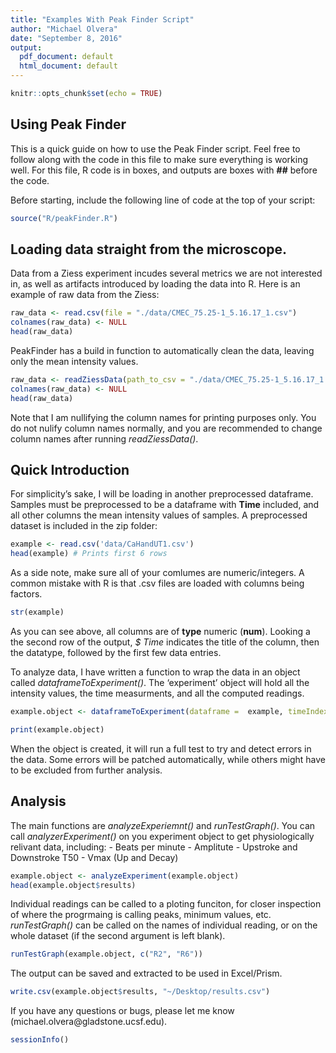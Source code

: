 ```yaml
---
title: "Examples With Peak Finder Script"
author: "Michael Olvera"
date: "September 8, 2016"
output:
  pdf_document: default
  html_document: default
---
```


```r
knitr::opts_chunk$set(echo = TRUE)
```

## Using Peak Finder

This is a quick guide on how to use the Peak Finder script. Feel free to follow along with the code in this file to make sure everything is working well. For this file, R code is in boxes, and outputs are boxes with **##** before the code.

Before starting, include the following line of code at the top
of your script:

```r
source("R/peakFinder.R")
```

## Loading data straight from the microscope.

Data from a Ziess experiment incudes several metrics we are not interested in, as well as artifacts introduced by loading the data into R. Here is an example of raw data from the Ziess:

```r
raw_data <- read.csv(file = "./data/CMEC_75.25-1_5.16.17_1.csv")
colnames(raw_data) <- NULL
head(raw_data)
```

PeakFinder has a build in function to automatically clean the data, leaving only the mean intensity values. 

```r
raw_data <- readZiessData(path_to_csv = "./data/CMEC_75.25-1_5.16.17_1.csv", time_index = 1, grep_keyword = "IntensityMean")
colnames(raw_data) <- NULL
head(raw_data)
```

Note that I am nullifying the column names for printing purposes only. You do not nulify column names normally, and you are recommended to change column names after running *readZiessData()*.

## Quick Introduction

For simplicity's sake, I will be loading in another preprocessed dataframe. Samples must be preprocessed to be a dataframe with **Time**
included, and all other columns the mean intensity values of samples. A preprocessed dataset is included in the zip folder:

```r
example <- read.csv('data/CaHandUT1.csv')
head(example) # Prints first 6 rows
```

As a side note, make sure all of your comlumes are numeric/integers. A common mistake with R is that .csv files are loaded with columns being factors. 

```r
str(example)
```

As you can see above, all columns are of **type** numeric (**num**). Looking a the second row of the output, *$ Time* indicates the title of the column, then the datatype, followed by the first few data entries. 

To analyze data, I have written a function to wrap the data in an object called *dataframeToExperiment()*. The 'experiment' object will hold all the intensity values, the time measurments, and all the computed readings. 

```r
example.object <- dataframeToExperiment(dataframe =  example, timeIndex = 1)

print(example.object)
```

When the object is created, it will run a full test to try and detect errors in the data. Some errors will be patched automatically, while others might have to be excluded from further analysis. 

## Analysis

The main functions are *analyzeExperiemnt()* and *runTestGraph()*. You can call *analyzerExperiment()* on you experiment object to get physiologically relivant data, including:
- Beats per minute
- Amplitute
- Upstroke and Downstroke T50
- Vmax (Up and Decay)

```r
example.object <- analyzeExperiment(example.object)
head(example.object$results)
```

Individual readings can be called to a ploting funciton, for closer inspection of where the progrmaing is calling peaks, minimum values, etc. *runTestGraph()* can be called on the names of individual reading, or on the whole dataset (if the second argument is left blank).

```r
runTestGraph(example.object, c("R2", "R6"))
```

The output can be saved and extracted to be used in Excel/Prism. 

```r

write.csv(example.object$results, "~/Desktop/results.csv")
```

If you have any questions or bugs, please let me know (michael.olvera@gladstone.ucsf.edu).

```r
sessionInfo() 
```
